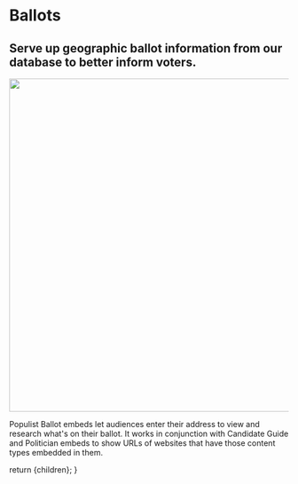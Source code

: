 
# Ballots

## Serve up geographic ballot information from our database to better inform voters.

<img
  src="https://populist-platform.s3.us-east-2.amazonaws.com/web-assets/images/ballot.png"
  width="600px"
/>

Populist Ballot embeds let audiences enter their address to view and research what's on their ballot. It works in conjunction with Candidate Guide and Politician embeds to show URLs of websites that have those content types embedded in them.

  return <DocsLayout currentPage="content">{children}</DocsLayout>;
}
